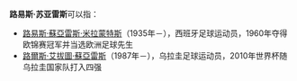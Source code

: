 '''路易斯·苏亚雷斯'''可以指：
*[[路易斯·蘇亞雷斯·米拉蒙特斯|路易斯·蘇亞雷斯·米拉蒙特斯]]（1935年－），西班牙足球运动员，1960年夺得欧锦赛冠军并当选欧洲足球先生
*[[路爾斯·艾拔圖·蘇亞雷斯|路爾斯·艾拔圖·蘇亞雷斯]]（1987年－），乌拉圭足球运动员，2010年世界杯随乌拉圭国家队打入四强

{{Disambiguation|Cat=七字人名译名消歧义}}